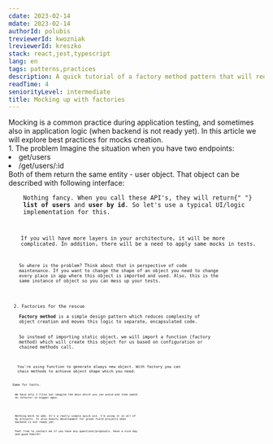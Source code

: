 ```yaml
---
cdate: 2023-02-14
mdate: 2023-02-14
authorId: polubis
treviewerId: kwozniak
lreviewerId: kreszko
stack: react,jest,typescript
lang: en
tags: patterns,practices
description: A quick tutorial of a factory method pattern that will reduce the headache connected with mocks creation in tests and applications.
readTime: 4
seniorityLevel: intermediate
title: Mocking up with factories
---
```


<Prelude>
  <M>
    Mocking is a common practice during application testing, and sometimes also
    in application logic (when backend is not ready yet).
  </M>
  <M>In this article we will explore best practices for mocks creation.</M>
</Prelude>

<Section>
  <XL>1. The problem</XL>
  <M>Imagine the situation when you have two endpoints:</M>
  <L>
    <Li>get/users</Li>
    <Li>/get/users/:id</Li>
  </L>
  <M>
    Both of them return the same entity - user object. That object can be
    described with following interface:
  </M>
  <Code
    mode="dynamic"
    lang="ts"
    description="User shape"
    linesCount={16}
    src="/snippets/mocking-up-with-factories/typical-mock.ts"
  />
  <M>
    Nothing fancy. When you call these API's, they will return{" "}
    <B>list of users</B> and <B>user by id</B>. So let's use a typical UI/logic
    implementation for this.
  </M>
  <Code
    mode="dynamic"
    lang="tsx"
    description="Mocks used in application"
    linesCount={47}
    src="/snippets/mocking-up-with-factories/typical-mock-usage.tsx"
  />
  <M>
    If you will have more layers in your architecture, it will be more
    complicated. In addition, there will be a need to apply same mocks in tests.
  </M>
  <Code
    mode="dynamic"
    lang="ts"
    description="Mocks used in testing"
    linesCount={20}
    src="/snippets/mocking-up-with-factories/typical-mocks-in-tests.test.ts"
  />
  <M>
    So where is the problem? Think about that in perspective of code
    maintenance. If you want to change the shape of an object you need to change
    every place in app where this object is imported and used. Also, this is the
    same instance of object so you can mess up your tests.
  </M>
</Section>

<Section>
  <XL>2. Factories for the rescue</XL>
  <M>
    <B>Factory method</B> is a simple design pattern which reduces complexity of
    object creation and moves this logic to separate, encapsulated code.
  </M>
  <M>
    So instead of importing static object, we will import a function (factory
    method) which will create this object for us based on configuration or
    chained methods call.
  </M>
  <Code
    mode="dynamic"
    lang="ts"
    description="Factory created!"
    linesCount={27}
    src="/snippets/mocking-up-with-factories/users-factory.ts"
  />
  <M>
    You're using function to generate always new object. With factory you can
    chain methods to achieve object shape which you need.
  </M>
  <Code
    mode="dynamic"
    lang="tsx"
    description="Refactors friendly mocking"
    linesCount={49}
    src="/snippets/mocking-up-with-factories/improved-mock-usage.tsx"
  />
  <M>Same for tests.</M>
  <Code
    mode="dynamic"
    lang="ts"
    description="Tests improved"
    linesCount={20}
    src="/snippets/mocking-up-with-factories/improved-mocks-in-tests.test.ts"
  />
  <M>
    We have only 2 files but imagine the mess which you can avoid and time spend
    on refactor in bigger apps.
  </M>
</Section>

<Summary>
  <M>
    Nothing more to add. It's a really simple quick win. I'm using it in all of
    my projects. It also boosts development for green field projects when
    backend is not ready yet.
  </M>
  <M>
    Feel free to contact me if you have any questions/proposals. Have a nice day
    and good health!
  </M>
</Summary>
